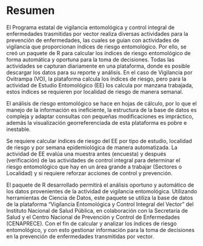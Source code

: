 # Resumen {.unnumbered}

El Programa estatal de vigilancia entomológica y control integral de enfermedades trasmitidas por vector realiza diversas actividades para la prevención de enfermedades, las cuales se guían con actividades de vigilancia que proporcionan índices de riesgo entomológico. Por ello, se creó un paquete de R para calcular los índices de riesgo entomológico de forma automática y oportuna para la toma de decisiones. Todas las actividades se capturan diariamente en una plataforma, donde es posible descargar los datos para su reporte y análisis. En el caso de Vigilancia por Ovitrampa (VO), la plataforma calcula los índices de riesgo, pero para la actividad de Estudio Entomológico (EE) los calcula por manzana trabajada, estos índices se requieren por localidad de riesgo de manera semanal.

El análisis de riesgo entomológico se hace en hojas de cálculo, por lo que el manejo de la información es ineficiente, la estructura de la base de datos es compleja y adaptar consultas con pequeñas modificaciones es impráctico, además la visualización georreferenciada de esta plataforma es pobre e inestable.

Se requiere calcular índices de riesgo del EE por tipo de estudio, localidad de riesgo y por semana epidemiológica de manera automatizada. La actividad de EE evalúa una muestra antes (encuesta) y después (verificación) de las actividades de control integral para determinar el riesgo entomológico que hay en un área grande a trabajar (Sectores o Localidad) y si requiere reforzar acciones de control y prevención.

El paquete de R desarrollado permitirá el análisis oportuno y automático de los datos provenientes de la actividad de vigilancia entomológica. Utilizando herramientas de Ciencia de Datos, este paquete se utiliza la base de datos de la plataforma “Vigilancia Entomológica y Control Integral del Vector” del Instituto Nacional de Salud Pública, en colaboración con la Secretaría de Salud y el Centro Nacional de Prevención y Control de Enfermedades (CENAPRECE). Con el fin de calcular y analizar los índices de riesgo entomológico, y con esto gestionar información para la toma de decisiones en la prevención de enfermedades transmitidas por vector.


